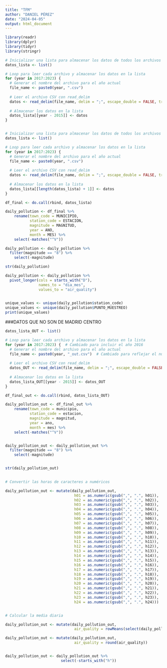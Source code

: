 ---
title: "TFM"
author: "DANIEL PÉREZ"
date: "2024-04-05"
output: html_document
---


```{r}
library(readr)
library(dplyr)
library(tidyr)
library(stringr)
```


```{r}
# Inicializar una lista para almacenar los datos de todos los archivos
datos_lista <- list()

# Loop para leer cada archivo y almacenar los datos en la lista
for (year in 2017:2023) {
  # Generar el nombre del archivo para el año actual
  file_name <- paste0(year, ".csv")
  
  # Leer el archivo CSV con read_delim
  datos <- read_delim(file_name, delim = ";", escape_double = FALSE, trim_ws = TRUE)
  
  # Almacenar los datos en la lista
  datos_lista[[year - 2015]] <- datos
}



```


```{r}
# Inicializar una lista para almacenar los datos de todos los archivos
datos_lista <- list()

# Loop para leer cada archivo y almacenar los datos en la lista
for (year in 2017:2023) {
  # Generar el nombre del archivo para el año actual
  file_name <- paste0(year, ".csv")
  
  # Leer el archivo CSV con read_delim
  datos <- read_delim(file_name, delim = ";", escape_double = FALSE, trim_ws = TRUE)
  
  # Almacenar los datos en la lista
  datos_lista[[length(datos_lista) + 1]] <- datos
}


```
```{r}
df_final <- do.call(rbind, datos_lista)
```


```{r}
daily_pollution <- df_final %>% 
    rename(town_code = MUNICIPIO,
           station_code = ESTACION,
           magnitude = MAGNITUD,
           year = ANO,
           month = MES) %>% 
    select(-matches("^V"))

daily_pollution <- daily_pollution %>%
  filter(magnitude == "8") %>% 
    select(-magnitude)

str(daily_pollution)

daily_pollution <- daily_pollution %>%
  pivot_longer(cols = starts_with("D"),
               names_to = "dia_mes",
               values_to = "air_quality")
  


```


```{r}
unique_values <- unique(daily_pollution$station_code)
unique_values <- unique(daily_pollution$PUNTO_MUESTREO)
print(unique_values)
```


###DATOS QUE NO SON DE MADRID CENTRO


```{r}
datos_lista_OUT <- list()

# Loop para leer cada archivo y almacenar los datos en la lista
for (year in 2017:2023) {  # Cambiado para incluir el año 2016
  # Generar el nombre del archivo para el año actual
  file_name <- paste0(year, "_out.csv")  # Cambiado para reflejar el nuevo formato del nombre del archivo
  
  # Leer el archivo CSV con read_delim
  datos_OUT <- read_delim(file_name, delim = ";", escape_double = FALSE, trim_ws = TRUE)
  
  # Almacenar los datos en la lista
  datos_lista_OUT[[year - 2015]] <- datos_OUT
}
```

```{r}
df_final_out <- do.call(rbind, datos_lista_OUT)
```



```{r}
daily_pollution_out <- df_final_out %>% 
    rename(town_code = municipio,
           station_code = estacion,
           magnitude = magnitud,
           year = ano,
           month = mes) %>% 
    select(-matches("^V"))


daily_pollution_out <- daily_pollution_out %>%
  filter(magnitude == "8") %>% 
    select(-magnitude)


str(daily_pollution_out)
  

```


```{r}
# Convertir las horas de caracteres a numéricos

daily_pollution_out <- mutate(daily_pollution_out,
                               h01 = as.numeric(gsub(",", ".", h01)),
                               h02 = as.numeric(gsub(",", ".", h02)),
                               h03 = as.numeric(gsub(",", ".", h03)),
                               h04 = as.numeric(gsub(",", ".", h04)),
                               h05 = as.numeric(gsub(",", ".", h05)),
                               h06 = as.numeric(gsub(",", ".", h06)),
                               h07 = as.numeric(gsub(",", ".", h07)),
                               h08 = as.numeric(gsub(",", ".", h08)),
                               h09 = as.numeric(gsub(",", ".", h09)),
                               h10 = as.numeric(gsub(",", ".", h10)),
                               h11 = as.numeric(gsub(",", ".", h11)),
                               h12 = as.numeric(gsub(",", ".", h12)),
                               h13 = as.numeric(gsub(",", ".", h13)),
                               h14 = as.numeric(gsub(",", ".", h14)),
                               h15 = as.numeric(gsub(",", ".", h15)),
                               h16 = as.numeric(gsub(",", ".", h16)),
                               h17 = as.numeric(gsub(",", ".", h17)),
                               h18 = as.numeric(gsub(",", ".", h18)),
                               h19 = as.numeric(gsub(",", ".", h19)),
                               h20 = as.numeric(gsub(",", ".", h20)),
                               h21 = as.numeric(gsub(",", ".", h21)),
                               h22 = as.numeric(gsub(",", ".", h22)),
                               h23 = as.numeric(gsub(",", ".", h23)),
                               h24 = as.numeric(gsub(",", ".", h24)))


# Calcular la media diaria

daily_pollution_out <- mutate(daily_pollution_out,
                               air_quality = rowMeans(select(daily_pollution_out, starts_with("h")), na.rm = TRUE)) 

daily_pollution_out <- mutate(daily_pollution_out,
                               air_quality = round(air_quality))


daily_pollution_out <- daily_pollution_out %>%
                         select(-starts_with("h"))

```

